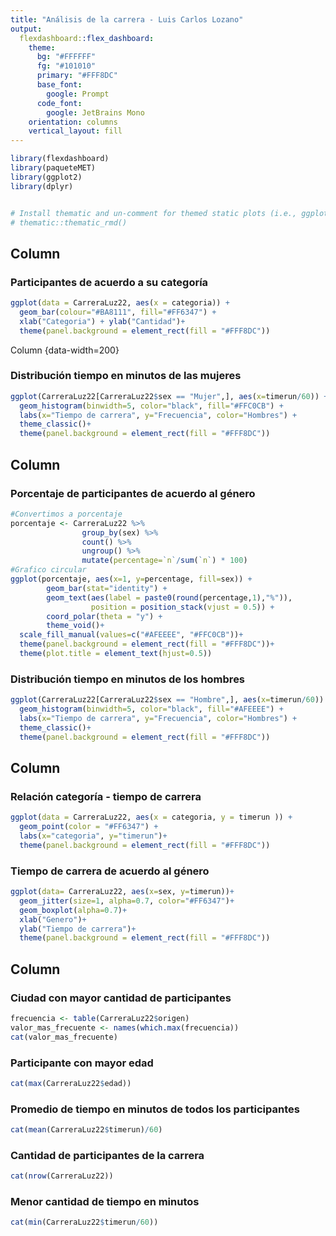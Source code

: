 ```yaml
---
title: "Análisis de la carrera - Luis Carlos Lozano"
output:
  flexdashboard::flex_dashboard:
    theme:
      bg: "#FFFFFF"
      fg: "#101010" 
      primary: "#FFF8DC"
      base_font:
        google: Prompt
      code_font:
        google: JetBrains Mono
    orientation: columns
    vertical_layout: fill
---
```


```r
library(flexdashboard)
library(paqueteMET)
library(ggplot2)
library(dplyr)


# Install thematic and un-comment for themed static plots (i.e., ggplot2)
# thematic::thematic_rmd()
```

Column {data-width=200}
-----------------------------------------------------------------------

### Participantes de acuerdo a su categoría

```r
ggplot(data = CarreraLuz22, aes(x = categoria)) + 
  geom_bar(colour="#BA8111", fill="#FF6347") + 
  xlab("Categoria") + ylab("Cantidad")+ 
  theme(panel.background = element_rect(fill = "#FFF8DC"))

```
Column {data-width=200}


### Distribución tiempo en minutos de las mujeres

```r
ggplot(CarreraLuz22[CarreraLuz22$sex == "Mujer",], aes(x=timerun/60)) +
  geom_histogram(binwidth=5, color="black", fill="#FFC0CB") +
  labs(x="Tiempo de carrera", y="Frecuencia", color="Hombres") +
  theme_classic()+
  theme(panel.background = element_rect(fill = "#FFF8DC"))
```

Column {data-width=200}
-----------------------------------------------------------------------

### Porcentaje de participantes de acuerdo al género

```r
#Convertimos a porcentaje
porcentaje <- CarreraLuz22 %>% 
                group_by(sex) %>% 
                count() %>% 
                ungroup() %>% 
                mutate(percentage=`n`/sum(`n`) * 100)
#Grafico circular
ggplot(porcentaje, aes(x=1, y=percentage, fill=sex)) +
        geom_bar(stat="identity") +
        geom_text(aes(label = paste0(round(percentage,1),"%")), 
                  position = position_stack(vjust = 0.5)) +
        coord_polar(theta = "y") + 
        theme_void()+
  scale_fill_manual(values=c("#AFEEEE", "#FFC0CB"))+
  theme(panel.background = element_rect(fill = "#FFF8DC"))+
  theme(plot.title = element_text(hjust=0.5))
```



### Distribución tiempo en minutos de los hombres

```r
ggplot(CarreraLuz22[CarreraLuz22$sex == "Hombre",], aes(x=timerun/60)) +
  geom_histogram(binwidth=5, color="black", fill="#AFEEEE") +
  labs(x="Tiempo de carrera", y="Frecuencia", color="Hombres") +
  theme_classic()+
  theme(panel.background = element_rect(fill = "#FFF8DC"))
```




Column {data-width=200}
-----------------------------------------------------------------------

### Relación categoría - tiempo de carrera

```r
ggplot(data = CarreraLuz22, aes(x = categoria, y = timerun )) +
  geom_point(color = "#FF6347") +
  labs(x="categoria", y="timerun")+
  theme(panel.background = element_rect(fill = "#FFF8DC"))
```

### Tiempo de carrera de acuerdo al género

```r
ggplot(data= CarreraLuz22, aes(x=sex, y=timerun))+
  geom_jitter(size=1, alpha=0.7, color="#FF6347")+
  geom_boxplot(alpha=0.7)+
  xlab("Genero")+
  ylab("Tiempo de carrera")+
  theme(panel.background = element_rect(fill = "#FFF8DC"))
```

Column {data-width=150}
-----------------------------------------------------------------------
### Ciudad con mayor cantidad de participantes
```r
frecuencia <- table(CarreraLuz22$origen)
valor_mas_frecuente <- names(which.max(frecuencia))
cat(valor_mas_frecuente)


```

### Participante con mayor edad
```r
cat(max(CarreraLuz22$edad))
```
### Promedio de tiempo en minutos de todos los participantes
```r
cat(mean(CarreraLuz22$timerun)/60)
```
### Cantidad de participantes de la carrera
```r
cat(nrow(CarreraLuz22))
```

### Menor cantidad de tiempo en minutos
```r
cat(min(CarreraLuz22$timerun/60))
```